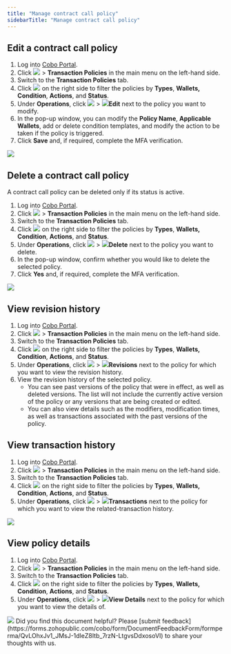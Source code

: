 ```yaml
---
title: "Manage contract call policy"
sidebarTitle: "Manage contract call policy"
---
```


## Edit a contract call policy
1. Log into [Cobo Portal](https://portal.cobo.com/login).
2. Click <img src="/en/images/common/wallets_icon.svg" className="icon"/> > **Transaction Policies** in the main menu on the left-hand side.
3. Switch to the **Transaction Policies** tab.
4. Click <img src="/en/images/common/icon_filter.svg" className="icon"/> on the right side to filter the policies by **Types**, **Wallets, Condition**, **Actions**, and **Status**.
5. Under **Operations**, click <img src="/en/images/common/icon_more.svg" className="icon"/> > <img src="/en/images/common/icon_edit.svg" className="icon"/>**Edit** next to the policy you want to modify.
6. In the pop-up window, you can modify the **Policy Name**, **Applicable Wallets**, add or delete condition templates, and modify the action to be taken if the policy is triggered.
7. Click **Save** and, if required, complete the MFA verification.
<img src="/en/images/risk-controls/edit-transfer-policy.png" className="screenshot_full_screen"/>

## Delete a contract call policy
<Note>A contract call policy can be deleted only if its status is active.</Note>
1. Log into [Cobo Portal](https://portal.cobo.com/login).
2. Click <img src="/en/images/common/wallets_icon.svg" className="icon"/> > **Transaction Policies** in the main menu on the left-hand side.
3. Switch to the **Transaction Policies** tab.
4. Click <img src="/en/images/common/icon_filter.svg" className="icon"/> on the right side to filter the policies by **Types**, **Wallets, Condition**, **Actions**, and **Status**.
5. Under **Operations**, click <img src="/en/images/common/icon_more.svg" className="icon"/> > <img src="/en/images/common/icon_delete.svg" className="icon"/>**Delete** next to the policy you want to delete.
6. In the pop-up window, confirm whether you would like to delete the selected policy.
7. Click **Yes** and, if required, complete the MFA verification.
<img src="/en/images/risk-controls/edit-transfer-policy.png" className="screenshot_full_screen"/>

## View revision history
1. Log into [Cobo Portal](https://portal.cobo.com/login).
2. Click <img src="/en/images/common/wallets_icon.svg" className="icon"/> > **Transaction Policies** in the main menu on the left-hand side.
3. Switch to the **Transaction Policies** tab.
4. Click <img src="/en/images/common/icon_filter.svg" className="icon"/> on the right side to filter the policies by **Types**, **Wallets, Condition**, **Actions**, and **Status**.
5. Under **Operations**, click <img src="/en/images/common/icon_more.svg" className="icon"/> > <img src="/en/images/common/icon_revisions.svg" className="icon"/>**Revisions** next to the policy for which you want to view the revision history.
6. View the revision history of the selected policy.
   - You can see past versions of the policy that were in effect, as well as deleted versions. The list will not include the currently active version of the policy or any versions that are being created or edited.
   - You can also view details such as the modifiers, modification times, as well as transactions associated with the past versions of the policy.

## View transaction history
1. Log into [Cobo Portal](https://portal.cobo.com/login).
2. Click <img src="/en/images/common/wallets_icon.svg" className="icon"/> > **Transaction Policies** in the main menu on the left-hand side.
3. Switch to the **Transaction Policies** tab.
4. Click <img src="/en/images/common/icon_filter.svg" className="icon"/> on the right side to filter the policies by **Types**, **Wallets, Condition**, **Actions**, and **Status**.
5. Under **Operations**, click <img src="/en/images/common/icon_more.svg" className="icon"/> > <img src="/en/images/common/icon_view transactions.svg" className="icon"/>**Transactions** next to the policy for which you want to view the related-transaction history.
<img src="/en/images/risk-controls/edit-transfer-policy.png" className="screenshot_full_screen"/>

## View policy details
1. Log into [Cobo Portal](https://portal.cobo.com/login).
2. Click <img src="/en/images/common/wallets_icon.svg" className="icon"/> > **Transaction Policies** in the main menu on the left-hand side.
3. Switch to the **Transaction Policies** tab.
4. Click <img src="/en/images/common/icon_filter.svg" className="icon"/> on the right side to filter the policies by **Types**, **Wallets, Condition**, **Actions**, and **Status**.
5. Under **Operations**, click <img src="/en/images/common/icon_more.svg" className="icon"/> > <img src="/en/images/common/icon_view.svg" className="icon"/>**View Details** next to the policy for which you want to view the details of.
<img src="/en/images/risk-controls/edit-transfer-policy.png" className="screenshot_full_screen"/>
<Tip>Did you find this document helpful? Please [submit feedback](https://forms.zohopublic.com/cobo/form/DocumentFeedbackForm/formperma/QvLOhxJv1_JMsJ-1dleZ8Itb_7rzN-LtgvsDdxosoVI) to share your thoughts with us.</Tip>